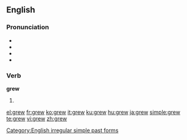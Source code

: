 ==English==

{{rank|getting|stay|months|677|grew|boys|joy|green}}

===Pronunciation===
* {{SAMPA|/gr\u:/}}
* {{IPA|/gɹuː/}}
* {{audio|en-us-grew.ogg|Audio (US)}}
* {{rhymes|uː}}

===Verb===
'''grew'''

# {{simple past of|grow}}

[[Category:English irregular simple past forms]]

[[el:grew]]
[[fr:grew]]
[[ko:grew]]
[[it:grew]]
[[ku:grew]]
[[hu:grew]]
[[ja:grew]]
[[simple:grew]]
[[te:grew]]
[[vi:grew]]
[[zh:grew]]